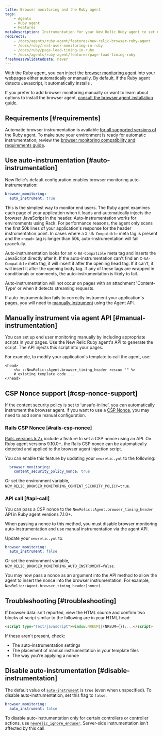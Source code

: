 ```yaml
---
title: Browser monitoring and the Ruby agent
tags:
    - Agents
    - Ruby agent
    - Features
metaDescription: Instrumentation for your New Relic Ruby agent to set up New Relic browser monitoring.
redirects:
    - /docs/agents/ruby-agent/features/new-relic-browser-ruby-agent
    - /docs/ruby/real-user-monitoring-in-ruby
    - /docs/ruby/page-load-timing-in-ruby
    - /docs/agents/ruby-agent/features/page-load-timing-ruby
freshnessValidatedDate: never
---
```


With the Ruby agent, you can inject the [browser monitoring agent](/docs/browser/new-relic-browser/getting-started/introduction-new-relic-browser) into your webpages either automatically or manually. By default, if the Ruby agent detects Javascript, it automatically installs <InlinePopover type="browser" />.

If you prefer to add browser monitoring manually or want to learn about options to install the browser agent, [consult the browser agent installation guide](/docs/browser/new-relic-browser/installation/install-new-relic-browser-agent).

## Requirements [#requirements]

Automatic browser instrumentation is available [for all supported versions of the Ruby agent](/docs/apm/agents/ruby-agent/getting-started/ruby-agent-eol-policy/). To make sure your environment is ready for automatic instrumentation, review the [browser monitoring compatibility and requirements guide](/docs/browser/new-relic-browser/getting-started/compatibility-requirements-browser-monitoring).

## Use auto-instrumentation [#auto-instrumentation]

New Relic's default configuration enables browser monitoring auto-instrumentation:

```yaml
browser_monitoring:
  auto_instrument: true
```

This is the simplest way to monitor end users. The Ruby agent examines each page of your application when it loads and automatically injects the browser JavaScript in the header. Auto-instrumentation works for environments using Rack. For performance reasons, the agent only scans the first 50k lines of your application's response for the header instrumentation point. In cases where a `X-UA-Compatible` meta tag is present and the `<head>` tag is longer than 50k, auto-instrumentation will fail gracefully.

Auto-instrumentation looks for an `X-UA-Compatible` meta tag and inserts the JavaScript directly after it. If the auto-instrumentation can't find an `X-UA-Compatible` meta tag, it will insert it after the opening head tag. If it can't, it will insert it after the opening body tag. If any of these tags are wrapped in conditionals or comments, the auto-instrumentation is likely to fail.

Auto-instrumentation will not occur on pages with an attachment 'Content-Type' or when it detects streaming requests.

If auto-instrumentation fails to correctly instrument your application's pages, you will need to [manually instrument](#manual-instrumentation) using the Agent API.

## Manually instrument via agent API [#manual-instrumentation]

You can set up end user monitoring manually by including appropriate scripts in your pages. Use the New Relic Ruby agent's API to generate the script. The API injects this script into your pages.

For example, to modify your application's template to call the agent, use:

```erb
<head>
    <%= ::NewRelic::Agent.browser_timing_header rescue "" %>
    # existing template code ...
</head>
```

## CSP Nonce support [#csp-nonce-support]

If the content security policy is set to 'unsafe-inline', you can automatically instrument the browser agent. If you want to use a [CSP Nonce](https://content-security-policy.com/nonce/), you may need to add some manual configuration.

### Rails CSP Nonce [#rails-csp-nonce]

[Rails versions 5.2+](https://guides.rubyonrails.org/security.html#adding-a-nonce) include a feature to set a CSP nonce using an API. On Ruby agent versions 9.10.0+, the Rails CSP nonce can be automatically detected and applied to the browser agent injection script.

You can enable this feature by updating your `newrelic.yml` to the following:

```yaml
  browser_monitoring:
    content_security_policy_nonce: true
```

Or set the environment variable, `NEW_RELIC_BROWSER_MONITORING_CONTENT_SECURITY_POLICY=true`.

### API call [#api-call]

You can pass a CSP nonce to the `NewRelic::Agent.browser_timing_header` API in Ruby agent versions 7.1.0+.

When passing a nonce to this method, you must disable browser monitoring auto-instrumentation and use manual instrumentation via the agent API.

Update your `newrelic.yml` to:

```yaml
browser_monitoring:
  auto_instrument: false
```

Or set the environment variable, `NEW_RELIC_BROWSER_MONITORING_AUTO_INSTRUMENT=false`.

You may now pass a nonce as an argument into the API method to allow the agent to insert the nonce into the browser instrumentation. For example, `NewRelic::Agent.browser_timing_header(nonce)`.

## Troubleshooting [#troubleshooting]

If browser data isn't reported, view the HTML source and confirm two blocks of script similar to the following are in your HTML head:

```html
<script type="text/javascript">window.NREUM||(NREUM={});...</script>
```

If these aren't present, check:
* The auto-instrumentation settings
* The placement of manual instrumentation in your template files
* The way you're applying a nonce

## Disable auto-instrumentation [#disable-instrumentation]

The default value of [`auto-instrument`](/docs/apm/agents/ruby-agent/configuration/ruby-agent-configuration/#browser-monitoring) is `true` (even when unspecified). To disable auto-instrumentation, set this flag to `false`.

```yaml
browser_monitoring:
  auto_instrument: false
```

To disable auto-instrumentation only for certain controllers or controller actions, use [`newrelic_ignore_enduser`](/docs/agents/ruby-agent/installation-configuration/ignoring-specific-transactions#page-load-timing-rum). Server-side instrumentation isn't affected by this call.

